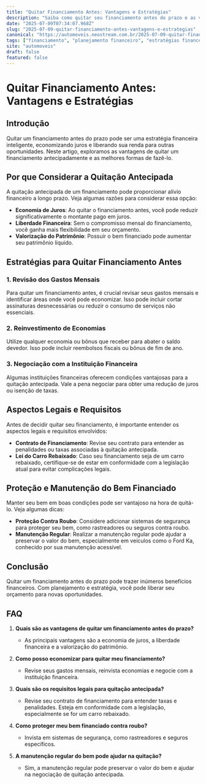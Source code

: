 ```yaml
---
title: "Quitar Financiamento Antes: Vantagens e Estratégias"
description: "Saiba como quitar seu financiamento antes do prazo e as vantagens. Entenda os requisitos para um planejamento financeiro eficaz."
date: "2025-07-09T07:34:07.968Z"
slug: "2025-07-09-quitar-financiamento-antes-vantagens-e-estrategias"
canonical: "https://automoveis.neostream.com.br/2025-07-09-quitar-financiamento-antes-vantagens-e-estrategias"
tags: ["financiamento", "planejamento financeiro", "estratégias financeiras", "proteção contra roubo", "manutenção automotiva"]
site: "automoveis"
draft: false
featured: false
---
```


# Quitar Financiamento Antes: Vantagens e Estratégias

## Introdução

Quitar um financiamento antes do prazo pode ser uma estratégia financeira inteligente, economizando juros e liberando sua renda para outras oportunidades. Neste artigo, exploramos as vantagens de quitar um financiamento antecipadamente e as melhores formas de fazê-lo.

## Por que Considerar a Quitação Antecipada

A quitação antecipada de um financiamento pode proporcionar alívio financeiro a longo prazo. Veja algumas razões para considerar essa opção:

- **Economia de Juros**: Ao quitar o financiamento antes, você pode reduzir significativamente o montante pago em juros.
- **Liberdade Financeira**: Sem o compromisso mensal do financiamento, você ganha mais flexibilidade em seu orçamento.
- **Valorização do Patrimônio**: Possuir o bem financiado pode aumentar seu patrimônio líquido.

## Estratégias para Quitar Financiamento Antes

### 1. Revisão dos Gastos Mensais

Para quitar um financiamento antes, é crucial revisar seus gastos mensais e identificar áreas onde você pode economizar. Isso pode incluir cortar assinaturas desnecessárias ou reduzir o consumo de serviços não essenciais.

### 2. Reinvestimento de Economias

Utilize qualquer economia ou bônus que receber para abater o saldo devedor. Isso pode incluir reembolsos fiscais ou bônus de fim de ano.

### 3. Negociação com a Instituição Financeira

Algumas instituições financeiras oferecem condições vantajosas para a quitação antecipada. Vale a pena negociar para obter uma redução de juros ou isenção de taxas.

## Aspectos Legais e Requisitos

Antes de decidir quitar seu financiamento, é importante entender os aspectos legais e requisitos envolvidos:

- **Contrato de Financiamento**: Revise seu contrato para entender as penalidades ou taxas associadas à quitação antecipada.
- **Lei do Carro Rebaixado**: Caso seu financiamento seja de um carro rebaixado, certifique-se de estar em conformidade com a legislação atual para evitar complicações legais.

## Proteção e Manutenção do Bem Financiado

Manter seu bem em boas condições pode ser vantajoso na hora de quitá-lo. Veja algumas dicas:

- **Proteção Contra Roubo**: Considere adicionar sistemas de segurança para proteger seu bem, como rastreadores ou seguros contra roubo.
- **Manutenção Regular**: Realizar a manutenção regular pode ajudar a preservar o valor do bem, especialmente em veículos como o Ford Ka, conhecido por sua manutenção acessível.

## Conclusão

Quitar um financiamento antes do prazo pode trazer inúmeros benefícios financeiros. Com planejamento e estratégia, você pode liberar seu orçamento para novas oportunidades.

## FAQ

1. **Quais são as vantagens de quitar um financiamento antes do prazo?**
   - As principais vantagens são a economia de juros, a liberdade financeira e a valorização do patrimônio.

2. **Como posso economizar para quitar meu financiamento?**
   - Revise seus gastos mensais, reinvista economias e negocie com a instituição financeira.

3. **Quais são os requisitos legais para quitação antecipada?**
   - Revise seu contrato de financiamento para entender taxas e penalidades. Esteja em conformidade com a legislação, especialmente se for um carro rebaixado.

4. **Como proteger meu bem financiado contra roubo?**
   - Invista em sistemas de segurança, como rastreadores e seguros específicos.

5. **A manutenção regular do bem pode ajudar na quitação?**
   - Sim, a manutenção regular pode preservar o valor do bem e ajudar na negociação de quitação antecipada.